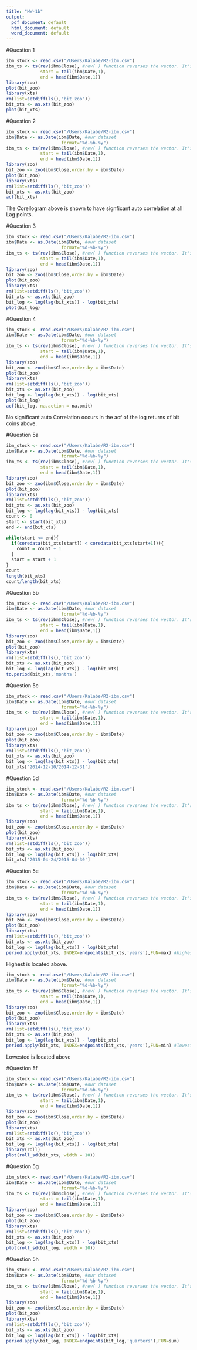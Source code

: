 ```yaml
---
title: "HW-1b"
output:
  pdf_document: default
  html_document: default
  word_document: default
---
```

#Question 1
```r
ibm_stock <- read.csv("/Users/Kalabe/R2-ibm.csv")
ibm_ts <- ts(rev(ibm$Close), #rev( ) function reverses the vector. It's needed here because the first datapoint is for the last observation
             start = tail(ibm$Date,1),
             end = head(ibm$Date,1))
library(zoo)
plot(bit_zoo)
library(xts)
rm(list=setdiff(ls(),"bit_zoo"))
bit_xts <- as.xts(bit_zoo)
plot(bit_xts)
```

#Question 2
```r
ibm_stock <- read.csv("/Users/Kalabe/R2-ibm.csv")
ibm$Date <- as.Date(ibm$Date, #our dataset
                     format="%d-%b-%y")
ibm_ts <- ts(rev(ibm$Close), #rev( ) function reverses the vector. It's needed here because the first datapoint is for the last observation
             start = tail(ibm$Date,1),
             end = head(ibm$Date,1))
library(zoo)
bit_zoo <- zoo(ibm$Close,order.by = ibm$Date)
plot(bit_zoo)
library(xts)
rm(list=setdiff(ls(),"bit_zoo"))
bit_xts <- as.xts(bit_zoo)
acf(bit_xts)
```
The Corellogram above is shown to have signficant auto correlation at all Lag points.

#Question 3
```r
ibm_stock <- read.csv("/Users/Kalabe/R2-ibm.csv")
ibm$Date <- as.Date(ibm$Date, #our dataset
                     format="%d-%b-%y")
ibm_ts <- ts(rev(ibm$Close), #rev( ) function reverses the vector. It's needed here because the first datapoint is for the last observation
             start = tail(ibm$Date,1),
             end = head(ibm$Date,1))
library(zoo)
bit_zoo <- zoo(ibm$Close,order.by = ibm$Date)
plot(bit_zoo)
library(xts)
rm(list=setdiff(ls(),"bit_zoo"))
bit_xts <- as.xts(bit_zoo)
bit_log <- log(lag(bit_xts)) - log(bit_xts)
plot(bit_log)
```
#Question 4
```r
ibm_stock <- read.csv("/Users/Kalabe/R2-ibm.csv")
ibm$Date <- as.Date(ibm$Date, #our dataset
                     format="%d-%b-%y")
ibm_ts <- ts(rev(ibm$Close), #rev( ) function reverses the vector. It's needed here because the first datapoint is for the last observation
             start = tail(ibm$Date,1),
             end = head(ibm$Date,1))
library(zoo)
bit_zoo <- zoo(ibm$Close,order.by = ibm$Date)
plot(bit_zoo)
library(xts)
rm(list=setdiff(ls(),"bit_zoo"))
bit_xts <- as.xts(bit_zoo)
bit_log <- log(lag(bit_xts)) - log(bit_xts)
plot(bit_log)
acf(bit_log, na.action = na.omit)
```
No significant auto Correlation occurs in the acf of the log returns of bit coins above.

#Question 5a
```r
ibm_stock <- read.csv("/Users/Kalabe/R2-ibm.csv")
ibm$Date <- as.Date(ibm$Date, #our dataset
                     format="%d-%b-%y")
ibm_ts <- ts(rev(ibm$Close), #rev( ) function reverses the vector. It's needed here because the first datapoint is for the last observation
             start = tail(ibm$Date,1),
             end = head(ibm$Date,1))
library(zoo)
bit_zoo <- zoo(ibm$Close,order.by = ibm$Date)
plot(bit_zoo)
library(xts)
rm(list=setdiff(ls(),"bit_zoo"))
bit_xts <- as.xts(bit_zoo)
bit_log <- log(lag(bit_xts)) - log(bit_xts)
count <- 0
start <- start(bit_xts)
end <- end(bit_xts)

while(start <= end){
  if(coredata(bit_xts[start]) < coredata(bit_xts[start+1])){
    count = count + 1
  }
  start = start + 1
}
count
length(bit_xts)
count/length(bit_xts)
```

#Question 5b
```r
ibm_stock <- read.csv("/Users/Kalabe/R2-ibm.csv")
ibm$Date <- as.Date(ibm$Date, #our dataset
                     format="%d-%b-%y")
ibm_ts <- ts(rev(ibm$Close), #rev( ) function reverses the vector. It's needed here because the first datapoint is for the last observation
             start = tail(ibm$Date,1),
             end = head(ibm$Date,1))
library(zoo)
bit_zoo <- zoo(ibm$Close,order.by = ibm$Date)
plot(bit_zoo)
library(xts)
rm(list=setdiff(ls(),"bit_zoo"))
bit_xts <- as.xts(bit_zoo)
bit_log <- log(lag(bit_xts)) - log(bit_xts)
to.period(bit_xts,'months')
```

#Question 5c
```r
ibm_stock <- read.csv("/Users/Kalabe/R2-ibm.csv")
ibm$Date <- as.Date(ibm$Date, #our dataset
                     format="%d-%b-%y")
ibm_ts <- ts(rev(ibm$Close), #rev( ) function reverses the vector. It's needed here because the first datapoint is for the last observation
             start = tail(ibm$Date,1),
             end = head(ibm$Date,1))
library(zoo)
bit_zoo <- zoo(ibm$Close,order.by = ibm$Date)
plot(bit_zoo)
library(xts)
rm(list=setdiff(ls(),"bit_zoo"))
bit_xts <- as.xts(bit_zoo)
bit_log <- log(lag(bit_xts)) - log(bit_xts)
bit_xts['2014-12-10/2014-12-31']
```

#Question 5d
```r
ibm_stock <- read.csv("/Users/Kalabe/R2-ibm.csv")
ibm$Date <- as.Date(ibm$Date, #our dataset
                     format="%d-%b-%y")
ibm_ts <- ts(rev(ibm$Close), #rev( ) function reverses the vector. It's needed here because the first datapoint is for the last observation
             start = tail(ibm$Date,1),
             end = head(ibm$Date,1))
library(zoo)
bit_zoo <- zoo(ibm$Close,order.by = ibm$Date)
plot(bit_zoo)
library(xts)
rm(list=setdiff(ls(),"bit_zoo"))
bit_xts <- as.xts(bit_zoo)
bit_log <- log(lag(bit_xts)) - log(bit_xts)
bit_xts['2015-04-24/2015-04-30']
```
#Question 5e
```r
ibm_stock <- read.csv("/Users/Kalabe/R2-ibm.csv")
ibm$Date <- as.Date(ibm$Date, #our dataset
                     format="%d-%b-%y")
ibm_ts <- ts(rev(ibm$Close), #rev( ) function reverses the vector. It's needed here because the first datapoint is for the last observation
             start = tail(ibm$Date,1),
             end = head(ibm$Date,1))
library(zoo)
bit_zoo <- zoo(ibm$Close,order.by = ibm$Date)
plot(bit_zoo)
library(xts)
rm(list=setdiff(ls(),"bit_zoo"))
bit_xts <- as.xts(bit_zoo)
bit_log <- log(lag(bit_xts)) - log(bit_xts)
period.apply(bit_xts, INDEX=endpoints(bit_xts,'years'),FUN=max) #highest is last obs
```
Highest is located above.
```r
ibm_stock <- read.csv("/Users/Kalabe/R2-ibm.csv")
ibm$Date <- as.Date(ibm$Date, #our dataset
                     format="%d-%b-%y")
ibm_ts <- ts(rev(ibm$Close), #rev( ) function reverses the vector. It's needed here because the first datapoint is for the last observation
             start = tail(ibm$Date,1),
             end = head(ibm$Date,1))
library(zoo)
bit_zoo <- zoo(ibm$Close,order.by = ibm$Date)
plot(bit_zoo)
library(xts)
rm(list=setdiff(ls(),"bit_zoo"))
bit_xts <- as.xts(bit_zoo)
bit_log <- log(lag(bit_xts)) - log(bit_xts)
period.apply(bit_xts, INDEX=endpoints(bit_xts,'years'),FUN=min) #lowest is 2015-12-31
```
Lowested is located above

#Question 5f
```r
ibm_stock <- read.csv("/Users/Kalabe/R2-ibm.csv")
ibm$Date <- as.Date(ibm$Date, #our dataset
                     format="%d-%b-%y")
ibm_ts <- ts(rev(ibm$Close), #rev( ) function reverses the vector. It's needed here because the first datapoint is for the last observation
             start = tail(ibm$Date,1),
             end = head(ibm$Date,1))
library(zoo)
bit_zoo <- zoo(ibm$Close,order.by = ibm$Date)
plot(bit_zoo)
library(xts)
rm(list=setdiff(ls(),"bit_zoo"))
bit_xts <- as.xts(bit_zoo)
bit_log <- log(lag(bit_xts)) - log(bit_xts)
library(roll)
plot(roll_sd(bit_xts, width = 10))
```


#Question 5g
```r
ibm_stock <- read.csv("/Users/Kalabe/R2-ibm.csv")
ibm$Date <- as.Date(ibm$Date, #our dataset
                     format="%d-%b-%y")
ibm_ts <- ts(rev(ibm$Close), #rev( ) function reverses the vector. It's needed here because the first datapoint is for the last observation
             start = tail(ibm$Date,1),
             end = head(ibm$Date,1))
library(zoo)
bit_zoo <- zoo(ibm$Close,order.by = ibm$Date)
plot(bit_zoo)
library(xts)
rm(list=setdiff(ls(),"bit_zoo"))
bit_xts <- as.xts(bit_zoo)
bit_log <- log(lag(bit_xts)) - log(bit_xts)
plot(roll_sd(bit_log, width = 10))
```

#Question 5h
```r
ibm_stock <- read.csv("/Users/Kalabe/R2-ibm.csv")
ibm$Date <- as.Date(ibm$Date, #our dataset
                     format="%d-%b-%y")
ibm_ts <- ts(rev(ibm$Close), #rev( ) function reverses the vector. It's needed here because the first datapoint is for the last observation
             start = tail(ibm$Date,1),
             end = head(ibm$Date,1))
library(zoo)
bit_zoo <- zoo(ibm$Close,order.by = ibm$Date)
plot(bit_zoo)
library(xts)
rm(list=setdiff(ls(),"bit_zoo"))
bit_xts <- as.xts(bit_zoo)
bit_log <- log(lag(bit_xts)) - log(bit_xts)
period.apply(bit_log, INDEX=endpoints(bit_log,'quarters'),FUN=sum)
```



